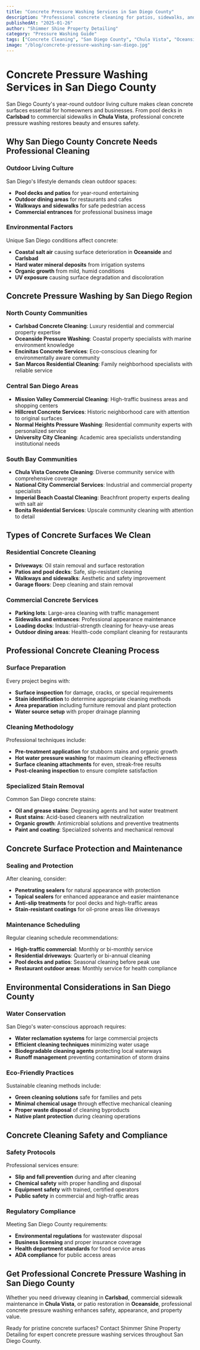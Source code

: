 ```yaml
---
title: "Concrete Pressure Washing Services in San Diego County"
description: "Professional concrete cleaning for patios, sidewalks, and driveways in San Diego, Chula Vista, Oceanside, Carlsbad, and throughout San Diego County. Remove stains and restore surfaces."
publishedAt: "2025-01-26"
author: "Shimmer Shine Property Detailing"
category: "Pressure Washing Guide"
tags: ["Concrete Cleaning", "San Diego County", "Chula Vista", "Oceanside", "Carlsbad", "Patio Cleaning"]
image: "/blog/concrete-pressure-washing-san-diego.jpg"
---
```


# Concrete Pressure Washing Services in San Diego County

San Diego County's year-round outdoor living culture makes clean concrete surfaces essential for homeowners and businesses. From pool decks in **Carlsbad** to commercial sidewalks in **Chula Vista**, professional concrete pressure washing restores beauty and ensures safety.

## Why San Diego County Concrete Needs Professional Cleaning

### Outdoor Living Culture
San Diego's lifestyle demands clean outdoor spaces:
- **Pool decks and patios** for year-round entertaining
- **Outdoor dining areas** for restaurants and cafes
- **Walkways and sidewalks** for safe pedestrian access
- **Commercial entrances** for professional business image

### Environmental Factors
Unique San Diego conditions affect concrete:
- **Coastal salt air** causing surface deterioration in **Oceanside** and **Carlsbad**
- **Hard water mineral deposits** from irrigation systems
- **Organic growth** from mild, humid conditions
- **UV exposure** causing surface degradation and discoloration

## Concrete Pressure Washing by San Diego Region

### North County Communities
- **Carlsbad Concrete Cleaning**: Luxury residential and commercial property expertise
- **Oceanside Pressure Washing**: Coastal property specialists with marine environment knowledge
- **Encinitas Concrete Services**: Eco-conscious cleaning for environmentally aware community
- **San Marcos Residential Cleaning**: Family neighborhood specialists with reliable service

### Central San Diego Areas
- **Mission Valley Commercial Cleaning**: High-traffic business areas and shopping centers
- **Hillcrest Concrete Services**: Historic neighborhood care with attention to original surfaces
- **Normal Heights Pressure Washing**: Residential community experts with personalized service
- **University City Cleaning**: Academic area specialists understanding institutional needs

### South Bay Communities
- **Chula Vista Concrete Cleaning**: Diverse community service with comprehensive coverage
- **National City Commercial Services**: Industrial and commercial property specialists
- **Imperial Beach Coastal Cleaning**: Beachfront property experts dealing with salt air
- **Bonita Residential Services**: Upscale community cleaning with attention to detail

## Types of Concrete Surfaces We Clean

### Residential Concrete Cleaning
- **Driveways**: Oil stain removal and surface restoration
- **Patios and pool decks**: Safe, slip-resistant cleaning
- **Walkways and sidewalks**: Aesthetic and safety improvement
- **Garage floors**: Deep cleaning and stain removal

### Commercial Concrete Services
- **Parking lots**: Large-area cleaning with traffic management
- **Sidewalks and entrances**: Professional appearance maintenance
- **Loading docks**: Industrial-strength cleaning for heavy-use areas
- **Outdoor dining areas**: Health-code compliant cleaning for restaurants

## Professional Concrete Cleaning Process

### Surface Preparation
Every project begins with:
- **Surface inspection** for damage, cracks, or special requirements
- **Stain identification** to determine appropriate cleaning methods
- **Area preparation** including furniture removal and plant protection
- **Water source setup** with proper drainage planning

### Cleaning Methodology
Professional techniques include:
- **Pre-treatment application** for stubborn stains and organic growth
- **Hot water pressure washing** for maximum cleaning effectiveness
- **Surface cleaning attachments** for even, streak-free results
- **Post-cleaning inspection** to ensure complete satisfaction

### Specialized Stain Removal
Common San Diego concrete stains:
- **Oil and grease stains**: Degreasing agents and hot water treatment
- **Rust stains**: Acid-based cleaners with neutralization
- **Organic growth**: Antimicrobial solutions and preventive treatments
- **Paint and coating**: Specialized solvents and mechanical removal

## Concrete Surface Protection and Maintenance

### Sealing and Protection
After cleaning, consider:
- **Penetrating sealers** for natural appearance with protection
- **Topical sealers** for enhanced appearance and easier maintenance
- **Anti-slip treatments** for pool decks and high-traffic areas
- **Stain-resistant coatings** for oil-prone areas like driveways

### Maintenance Scheduling
Regular cleaning schedule recommendations:
- **High-traffic commercial**: Monthly or bi-monthly service
- **Residential driveways**: Quarterly or bi-annual cleaning
- **Pool decks and patios**: Seasonal cleaning before peak use
- **Restaurant outdoor areas**: Monthly service for health compliance

## Environmental Considerations in San Diego County

### Water Conservation
San Diego's water-conscious approach requires:
- **Water reclamation systems** for large commercial projects
- **Efficient cleaning techniques** minimizing water usage
- **Biodegradable cleaning agents** protecting local waterways
- **Runoff management** preventing contamination of storm drains

### Eco-Friendly Practices
Sustainable cleaning methods include:
- **Green cleaning solutions** safe for families and pets
- **Minimal chemical usage** through effective mechanical cleaning
- **Proper waste disposal** of cleaning byproducts
- **Native plant protection** during cleaning operations

## Concrete Cleaning Safety and Compliance

### Safety Protocols
Professional services ensure:
- **Slip and fall prevention** during and after cleaning
- **Chemical safety** with proper handling and disposal
- **Equipment safety** with trained, certified operators
- **Public safety** in commercial and high-traffic areas

### Regulatory Compliance
Meeting San Diego County requirements:
- **Environmental regulations** for wastewater disposal
- **Business licensing** and proper insurance coverage
- **Health department standards** for food service areas
- **ADA compliance** for public access areas

## Get Professional Concrete Pressure Washing in San Diego County

Whether you need driveway cleaning in **Carlsbad**, commercial sidewalk maintenance in **Chula Vista**, or patio restoration in **Oceanside**, professional concrete pressure washing enhances safety, appearance, and property value.

Ready for pristine concrete surfaces? Contact Shimmer Shine Property Detailing for expert concrete pressure washing services throughout San Diego County.
